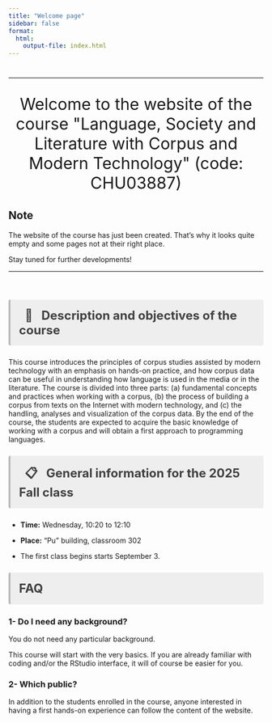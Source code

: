 ```yaml
---
title: "Welcome page"
sidebar: false
format: 
  html:
    output-file: index.html
---
```


#  {.unnumbered}

```{=html}
<style>
hr.rounded {
  border-top: 1px solid #E5E4E2;
  border-radius: 5px;
}
</style>
```

<hr class="rounded">

```{=html}
<p style="font-size:32px;
          text-align: center">
Welcome to the website of the course "Language, Society and Literature with Corpus and Modern Technology" (code: CHU03887)
</p>
```

::: callout-note
## Note

The website of the course has just been created. That's why it looks quite empty and some pages not at their right place.

Stay tuned for further developments!
:::

<hr class="rounded">

<br>

```{=html}
<p style="background-color:#eeeeee;
          color: #404040;
          border-left: solid #bcbcbc 4px;
          border-radius: 4px;
          padding:0.7em;
          font-size:24px">
<b> &nbsp; 🏫 &nbsp; Description and objectives of the course</b>
</p>
```

This course introduces the principles of corpus studies assisted by modern technology with an emphasis on hands-on practice, and how corpus data can be useful in understanding how language is used in the media or in the literature. The course is divided into three parts: (a) fundamental concepts and practices when working with a corpus, (b) the process of building a corpus from texts on the Internet with modern technology, and (c) the handling, analyses and visualization of the corpus data. By the end of the course, the students are expected to acquire the basic knowledge of working with a corpus and will obtain a first approach to programming languages.

```{=html}
<p style="background-color:#eeeeee;
          color: #404040;
          border-left: solid #bcbcbc 4px;
          border-radius: 4px;
          padding:0.7em;
          font-size:24px">
<b> &nbsp; 📋 &nbsp; General information for the 2025 Fall class</b>
</p>
```

-   **Time:** Wednesday, 10:20 to 12:10

-   **Place:** "Pu" building, classroom 302

-   The first class begins starts September 3.

```{=html}
<p style="background-color:#eeeeee;
color: #404040;
border-left: solid #bcbcbc 4px;
border-radius: 4px;
padding:0.7em;
font-size:24px">
<b>FAQ</b>

</p>
```

### 1- Do I need any background?

You do not need any particular background.

This course will start with the very basics. If you are already familiar with coding and/or the RStudio interface, it will of course be easier for you.

### 2- Which public?

In addition to the students enrolled in the course, anyone interested in having a first hands-on experience can follow the content of the website.
